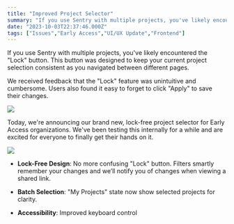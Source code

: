 ```yaml
---
title: "Improved Project Selector"
summary: "If you use Sentry with multiple projects, you've likely encountered the \"Lock\" button. We're launching our brand new, lock-free project selector for Early Access organizations."
date: "2023-10-03T22:37:46.000Z"
tags: ["Issues","Early Access","UI/UX Update","Frontend"]
---
```


  If you use Sentry with multiple projects, you've likely encountered the "Lock" button. This button was designed to keep your current project selection consistent as you navigated between different pages.

We received feedback that the "Lock" feature was unintuitive and cumbersome. Users also found it easy to forget to click "Apply" to save their changes.

![](https://storage.googleapis.com/sentry-docs-changelog/improved-project-selector-1.jpg)

Today, we're announcing our brand new, lock-free project selector for Early Access organizations. We've been testing this internally for a while and are excited for everyone to finally get their hands on it.

![](https://storage.googleapis.com/sentry-docs-changelog/improved-project-selector-2.jpg)

* **Lock-Free Design**: No more confusing "Lock" button. Filters smartly remember your changes and we’ll notify you of changes when viewing a shared link.

* **Batch Selection**: "My Projects" state now show selected projects for clarity.

* **Accessibility**: Improved keyboard control
